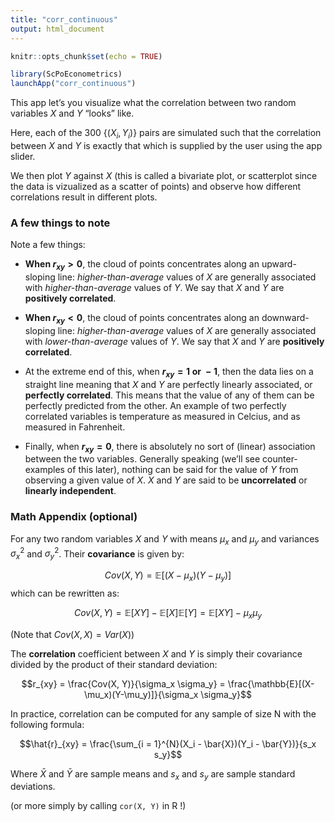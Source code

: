 ```yaml
---
title: "corr_continuous"
output: html_document
---
```



```r
knitr::opts_chunk$set(echo = TRUE)
```

```r
library(ScPoEconometrics)
launchApp("corr_continuous")
```

This app let's you visualize what the correlation between two random variables $X$ and $Y$ "looks" like.

Here, each of the 300 $\{(X_i, Y_i)\}$ pairs are simulated such that the correlation between $X$ and $Y$ is exactly that which is supplied by the user using the app slider.

We then plot $Y$ against $X$ (this is called a bivariate plot, or scatterplot since the data is vizualized as a scatter of points) and observe how different correlations result in different plots.

### A few things to note

Note a few things:

+ **When $r_{xy} > 0$**, the cloud of points concentrates along an upward-sloping line: *higher-than-average* values of $X$ are generally associated with *higher-than-average* values of $Y$. We say that $X$ and $Y$ are **positively correlated**.

+ **When $r_{xy} < 0$**, the cloud of points concentrates along an downward-sloping line: *higher-than-average* values of $X$ are generally associated with *lower-than-average* values of $Y$. We say that $X$ and $Y$ are **positively correlated**.

+ At the extreme end of this, when **$r_{xy} = 1 \; \text{or} \; -1$**, then the data lies on a straight line meaning that $X$ and $Y$ are perfectly linearly associated, or **perfectly correlated**. This means that the value of any of them can be perfectly predicted from the other. An example of two perfectly correlated variables is temperature as measured in Celcius, and as measured in Fahrenheit.

+ Finally, when **$r_{xy} = 0$**, there is absolutely no sort of (linear) association between the two variables. Generally speaking (we'll see counter-examples of this later), nothing can be said for the value of $Y$ from observing a given value of $X$. $X$ and $Y$ are said to be **uncorrelated** or **linearly independent**.


### Math Appendix (optional)

For any two random variables $X$ and $Y$ with means $\mu_x$ and $\mu_y$ and variances $\sigma_x^2$ and $\sigma_y^2$. Their **covariance** is given by:

$$Cov(X, Y) = \mathbb{E}[(X-\mu_x)(Y-\mu_y)]$$ which can be rewritten as:

$$Cov(X, Y) = \mathbb{E}[XY] - \mathbb{E}[X] \mathbb{E}[Y] = \mathbb{E}[XY] - \mu_x\mu_y$$

(Note that $Cov(X, X) = Var(X)$)

The **correlation** coefficient between $X$ and $Y$ is simply their covariance divided by the product of their standard deviation:

$$r_{xy} = \frac{Cov(X, Y)}{\sigma_x \sigma_y} = \frac{\mathbb{E}[(X-\mu_x)(Y-\mu_y)]}{\sigma_x \sigma_y}$$

In practice, correlation can be computed for any sample of size N with the following formula:

$$\hat{r}_{xy} =  \frac{\sum_{i = 1}^{N}(X_i - \bar{X})(Y_i - \bar{Y})}{s_x s_y}$$

Where $\bar{X}$ and $\bar{Y}$ are sample means and $s_x$ and $s_y$ are sample standard deviations.

(or more simply by calling `cor(X, Y)` in R !)
